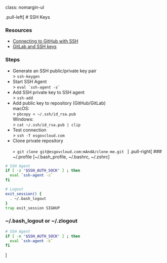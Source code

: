 class: nomargin-ul

.pull-left[
# SSH Keys

### Resources
- [Connecting to GitHub with SSH](https://docs.github.com/en/github/authenticating-to-github/connecting-to-github-with-ssh)
- [GitLab and SSH keys](https://docs.gitlab.com/ee/ssh/README.html)

### Steps
- Generate an SSH public/private key pair<br>
\> `ssh-keygen`
- Start SSH Agent<br>
\> ``eval `ssh-agent -s` ``
- Add SSH private key to SSH agent<br>
\> `ssh-add`
- Add public key to repository (GitHub/GitLab)<br>
macOS:<br>
\> `pbcopy < ~/.ssh/id_rsa.pub`<br>
Windows:<br>
\> `cat ~/.ssh/id_rsa.pub | clip`
- Test connection<br>
\> `ssh -T esgovcloud.com`
- Clone private repository<br>
<code class="remark-inline-code x75">
\> git clone git@esgovcloud.com:mAndA/clone-me.git
</code>
]
.pull-right[
### ~/.profile [~/.bash_profile, ~/.bashrc, ~/.zshrc]

```bash
# SSH Agent
if [ -z "$SSH_AUTH_SOCK" ] ; then
  eval `ssh-agent -s`
fi

# Logout
exit_session() {
  . ~/.bash_logout
}
trap exit_session SIGHUP
```

### ~/.bash_logout or ~/.zlogout

```bash
# SSH Agent
if [ -n "$SSH_AUTH_SOCK" ] ; then
  eval `ssh-agent -k`
fi
```
]